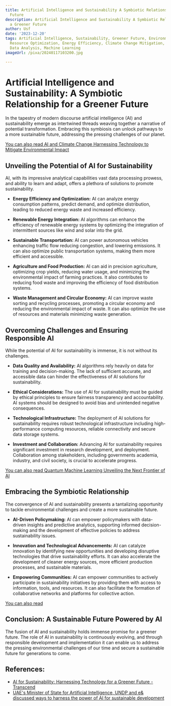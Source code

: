 ```yaml
---
title: Artificial Intelligence and Sustainability A Symbiotic Relationship for a Greener
  Future
description: Artificial Intelligence and Sustainability A Symbiotic Relationship for
  a Greener Future
author: Usf
date: '2023-12-20'
tags: Artificial Intelligence, Sustainability, Greener Future, Environmental Impact,
  Resource Optimization, Energy Efficiency, Climate Change Mitigation, Pollution Reduction,
  Data Analysis, Machine Learning
imageUrl: /pixa/20240117103200.jpg

---
```

# Artificial Intelligence and Sustainability: A Symbiotic Relationship for a Greener Future

In the tapestry of  modern discourse artificial intelligence (AI) and sustainability emerge as intertwined threads weaving together a narrative of potential transformation. Embracing this symbiosis can unlock pathways to a more sustainable future, addressing the pressing challenges of our planet.

[You can also  read AI and Climate Change Harnessing Technology to  Mitigate Environmental Impact](AI%20and%20Climate%20Change%20Harnessing%20Technology%20to%20Mitigate%20Environmental%20Impact)


## Unveiling the Potential of AI for Sustainability

AI, with its impressive analytical capabilities vast data processing prowess, and ability to learn and adapt, offers a plethora of solutions to promote sustainability.

- **Energy Efficiency and  Optimization:** AI  can analyze energy consumption patterns, predict demand, and optimize distribution, leading to reduced energy waste and increased  efficiency.

-  **Renewable Energy Integration:** AI algorithms can enhance the efficiency of renewable energy systems by optimizing the integration  of intermittent sources like wind and  solar into the grid.

- **Sustainable Transportation:**  AI can power autonomous  vehicles enhancing traffic flow reducing congestion, and lowering emissions. It can also optimize public transportation systems, making them more efficient and accessible.

- **Agriculture and  Food Production:** AI can aid in precision agriculture, optimizing crop yields,  reducing  water usage, and minimizing the environmental impact  of farming practices. It also contributes to reducing food waste and improving the efficiency of food distribution systems.

- **Waste Management and Circular Economy:** AI can improve waste sorting  and  recycling processes,  promoting a circular economy and  reducing the environmental impact of waste.  It can also optimize the use of resources and materials minimizing waste generation.

## Overcoming Challenges and  Ensuring  Responsible AI

While the potential  of AI for sustainability is immense, it is not without its challenges.

- **Data Quality and Availability:** AI algorithms rely heavily on data  for training and decision-making. The lack of sufficient accurate, and accessible data can hinder the effectiveness  of AI solutions for sustainability.

-  **Ethical Considerations:** The  use of AI for sustainability must be guided  by ethical principles to ensure fairness  transparency and accountability. AI systems should be designed to avoid bias and unintended negative  consequences.

- **Technological Infrastructure:** The deployment of AI solutions for sustainability requires robust technological infrastructure  including high-performance computing resources, reliable connectivity and secure data storage systems.

-  **Investment and Collaboration:** Advancing AI for sustainability requires significant investment in research  development, and deployment. Collaboration among stakeholders, including governments academia, industry, and civil  society, is crucial to accelerate progress.

[You  can also  read  Quantum Machine Learning Unveiling the Next Frontier of AI](Quantum%20Machine%20Learning%20Unveiling%20the%20Next%20Frontier%20of%20AI)


## Embracing the Symbiotic Relationship

The convergence of AI and sustainability presents a  tantalizing opportunity to tackle environmental  challenges and create a more sustainable future.

- **AI-Driven Policymaking:** AI can empower  policymakers with data-driven insights and predictive analytics,  supporting  informed decision-making  and the development of effective policies to address sustainability issues.

- **Innovation and Technological Advancements:** AI  can catalyze innovation by identifying new opportunities and developing disruptive technologies that drive  sustainability efforts. It can also accelerate the development of cleaner energy sources, more efficient production processes, and  sustainable materials.

- **Empowering Communities:**  AI can empower communities  to  actively participate  in sustainability initiatives  by providing them with access to  information, tools, and resources. It can also facilitate the formation of collaborative networks and platforms for collective action.

[You can also read ]()


## Conclusion:  A Sustainable Future Powered by AI

The fusion of AI and sustainability holds immense promise for a  greener future. The role of  AI in  sustainability is continuously evolving, and through responsible development and implementation it can enable us to address the pressing environmental challenges of our  time and secure a sustainable future for generations to come.

## References:
- [AI for Sustainability: Harnessing Technology for a Greener Future - Transcend](https://transcendinfra.com/ai-for-sustainability/)
- [UAE's Minister of State for Artificial Intelligence, UNDP and e& discussed ways to harness the power of AI for sustainable development](https://www.undp.org/arab-states/press-releases/uaes-minister-state-artificial-intelligence-undp-and-e-discussed-ways-harness-power-ai-sustainable-development)
